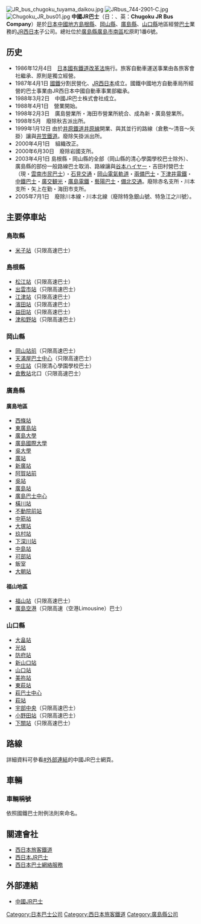 {{selfref|本文標題的公司名稱與中國大陸無關}}
{{Infobox Company 
| company_name     = -{中国ジェイアールバス株式会社}-
| company_name_en  = Chugoku JR Bus Company
| company_logo     = [[File:JR_logo_(west).svg|200px]]
| company_type     = 株式會社
| company_slogan   =
| foundation       = 1988年（昭和63年）3月2日
| location         = [[廣島縣|廣島縣]][[廣島市|廣島市]][[南區_(廣島市)|南區]]松原町1番6號
| key_people       = [[代表取締役|代表取締役]]社長 谷田敏雄
| industry         = 巴士事業
| products         = 
| revenue          = 71億[[日圓|日圓]]（2005年3月）
| operating_income = 
| net_income       = 
| num_employees    = 517人（2006年2月1日）
| parent           = [[西日本旅客鐵道|西日本旅客鐵道]]
| subsid           = [[西日本巴士網絡服務|西日本巴士網絡服務]]
| homepage         = [http://www.chugoku-jrbus.co.jp/ www.chugoku-jrbus.co.jp/]
| footnotes        = 
}}
[[File:JR_bus_chugoku_tuyama_daikou.jpg|thumb]]
[[File:JRbus_744-2901-C.jpg|thumb]]
[[File:Chugoku_JR_bus01.jpg|thumb]]
'''中國JR巴士'''（日：{{lang|ja|'''中国ジェイアールバス'''}}、英：'''Chugoku JR Bus Company'''）是於[[日本|日本]][[中國地方|中國地方]][[島根縣|島根縣]]、[[岡山縣|岡山縣]]、[[廣島縣|廣島縣]]、[[山口縣|山口縣]]地區經營[[巴士|巴士]]業務的[[西日本旅客鐵道|JR西日本]]子公司。總社位於[[廣島縣|廣島縣]][[廣島市|廣島市]][[南區_(廣島市)|南區]]松原町1番6號。

== 历史 ==
*1986年12月4日　[[日本國有鐵道改革法|日本國有鐵道改革法]]施行。旅客自動車運送事業由各旅客會社繼承、原則是獨立經營。
*1987年4月1日 [[日本國有鐵道|國鐵]]分割民營化、[[西日本旅客鐵道|JR西日本]]成立。國鐵中國地方自動車局所經營的巴士事業由JR西日本中國自動車事業部繼承。
*1988年3月2日　中國JR巴士株式會社成立。
*1988年4月1日　營業開始。
*1998年2月3日　廣島營業所・海田市營業所統合、成為新・廣島營業所。
*1998年5月　廢除秋吉派出所。
*1999年1月12日 由於[[井原鐵道井原線|井原鐵道井原線]]開業、與其並行的路線（倉敷～清音～矢掛）讓與[[井笠鐵道|井笠鐵道]]。廢除矢掛派出所。
*2000年4月1日　組織改正。
*2000年6月30日　廢除岩國支所。
*2003年4月1日 島根縣・岡山縣的全部（岡山縣的清心學園學校巴士除外）、廣島縣的部份一般路線巴士取消、路線讓與[[谷本ハイヤー|谷本ハイヤー]]・吉田村營巴士（現・[[雲南市民巴士|雲南市民巴士]]）・[[石見交通|石見交通]]・[[岡山電氣軌道|岡山電氣軌道]]・[[兩備巴士|兩備巴士]]・[[下津井電鐵|下津井電鐵]]・[[中鐵巴士|中鐵巴士]]・[[廣交観光|廣交観光]]・[[廣島電鐵|廣島電鐵]]・[[藝陽巴士|藝陽巴士]]・[[備北交通|備北交通]]。廢除赤名支所・川本支所・矢上在勤・海田市支所。
*2005年7月1日　廢除川本線・川本北線（廢除特急銀山號、特急江之川號）。

==主要停車站==
===鳥取縣===
*[[米子站|米子站]]（只限高速巴士）

===島根縣===
*[[松江站_(日本)|松江站]]（只限高速巴士）
*[[出雲市站|出雲市站]]（只限高速巴士）
*[[江津站|江津站]]（只限高速巴士）
*[[濱田站|濱田站]]（只限高速巴士）
*[[益田站_(日本)|益田站]]（只限高速巴士）
*[[津和野站|津和野站]]（只限高速巴士）

===岡山縣===
*[[岡山站_(日本)|岡山站前]]（只限高速巴士）
*[[天滿屋巴士中心|天滿屋巴士中心]]（只限高速巴士）
*[[中庄站|中庄站]]（只限清心學園學校巴士）
*[[倉敷站|倉敷站]]北口（只限高速巴士）

===廣島縣===
====廣島地區====
*[[西條站_(廣島縣)|西條站]]
*[[東廣島站|東廣島站]]
*[[廣島大學|廣島大學]]
*[[廣島國際大學|廣島國際大學]]
*[[吳大學|吳大學]]
*[[廣站|廣站]]
*[[新廣站|新廣站]]
*[[安藝阿賀站|阿賀站前]]
*[[吳站|吳站]]
*[[廣島站|廣島站]]
*[[廣島巴士中心|廣島巴士中心]]
*[[橫川站_(廣島縣)|橫川站]]
*[[不動院前站|不動院前站]]
*[[中筋站|中筋站]]
*[[大塚站_(廣島縣)|大塚站]]
*[[玖村站|玖村站]]
*[[下深川站|下深川站]]
*[[中島站_(廣島縣)|中島站]]
*[[可部站|可部站]]
*飯室
*[[大朝站|大朝站]]

====福山地區====
*[[福山站_(日本)|福山站]]（只限高速巴士）
*[[廣島空港|廣島空港]]（只限高速（空港Limousine）巴士）

===山口縣===
*[[大畠站|大畠站]]
*[[光站|光站]]
*[[防府站|防府站]]
*[[新山口站|新山口站]]
*[[山口站_(山口縣)|山口站]]
*[[美祢站|美祢站]]
*[[東萩站|東萩站]]
*[[萩巴士中心|萩巴士中心]]
*[[萩站|萩站]]
*[[宇部中央|宇部中央]]（只限高速巴士）
*[[小野田站|小野田站]]（只限高速巴士）
*[[下關站|下關站]]（只限高速巴士）

==路線==
詳細資料可參看[[#外部連結|#外部連結]]的中國JR巴士網頁。

== 車輛 ==
=== 車輛稱號 ===
依照國鐵巴士附例法則來命名。

==關連會社==
*[[西日本旅客鐵道|西日本旅客鐵道]]
*[[西日本JR巴士|西日本JR巴士]]
*[[西日本巴士網絡服務|西日本巴士網絡服務]]

==外部連結==
{{commonscat|Chugoku JR Bus}}
*[http://www.chugoku-jrbus.co.jp/ 中國JR巴士]{{Wayback|url=http://www.chugoku-jrbus.co.jp/ |date=20061005063010 }} {{ja}}

{{JR}}
{{DEFAULTSORT:Chugoku JR Bus}}

[[Category:日本巴士公司|Category:日本巴士公司]]
[[Category:西日本旅客鐵道|Category:西日本旅客鐵道]]
[[Category:廣島縣公司|Category:廣島縣公司]]
